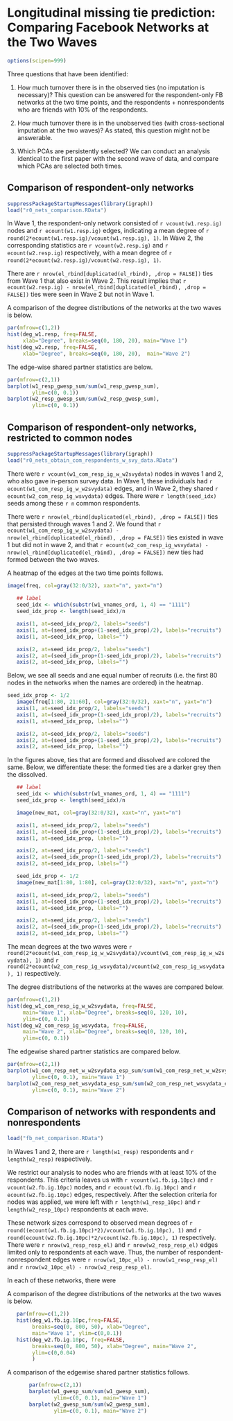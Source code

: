 Longitudinal missing tie prediction: Comparing Facebook Networks at the Two Waves
========================================================

```r
options(scipen=999)
```

Three questions that have been identified:     

1.  How much turnover there is in the observed ties (no imputation is necessary)?
This question can be answered for the respondent-only FB networks at the two time points, and
the respondents + nonrespondents who are friends with 10% of the respondents.

2.	How much turnover there is in the unobserved ties (with cross-sectional imputation at the two waves)?
As stated, this question might not be answerable. 

3.	Which PCAs are persistently selected?
We can conduct an analysis identical to the first paper with the second wave of data, and compare which PCAs are selected both times.

## Comparison of respondent-only networks
```r
suppressPackageStartupMessages(library(igraph))
load("r0_nets_comparison.RData")
```

In Wave 1, the respondent-only network consisted of 
`r vcount(w1.resp.ig)` 
nodes and 
`r ecount(w1.resp.ig)` 
edges, indicating a mean degree of 
`r round(2*ecount(w1.resp.ig)/vcount(w1.resp.ig), 1)`. 
In Wave 2, the corresponding statistics are `r vcount(w2.resp.ig)` 
and 
`r ecount(w2.resp.ig)` 
respectively, with a mean degree of 
`r round(2*ecount(w2.resp.ig)/vcount(w2.resp.ig), 1)`.  

There are 
`r nrow(el_rbind[duplicated(el_rbind), ,drop = FALSE])` 
ties from Wave 1 that also exist in Wave 2. This result implies that 
`r ecount(w2.resp.ig) - nrow(el_rbind[duplicated(el_rbind), ,drop = FALSE])`
ties were seen in Wave 2 but not in Wave 1.

A comparison of the degree distributions of the networks at the two waves is below.

```r
par(mfrow=c(1,2))
hist(deg_w1.resp, freq=FALSE,
     xlab="Degree", breaks=seq(0, 180, 20), main="Wave 1")
hist(deg_w2.resp, freq=FALSE,
     xlab="Degree", breaks=seq(0, 180, 20),  main="Wave 2")
```

The edge-wise shared partner statistics are below.

```r
par(mfrow=c(2,1))
barplot(w1_resp_gwesp_sum/sum(w1_resp_gwesp_sum), 
        ylim=c(0, 0.1))
barplot(w2_resp_gwesp_sum/sum(w2_resp_gwesp_sum), 
        ylim=c(0, 0.1))
```

## Comparison of respondent-only networks, restricted to common nodes
```r
suppressPackageStartupMessages(library(igraph))
load("r0_nets_obtain_com_respondents_w_svy_data.RData")
```

There were 
`r vcount(w1_com_resp_ig_w_w2svydata)` 
nodes in waves 1 and 2, who also gave in-person survey data. In Wave 1, these individuals had 
`r ecount(w1_com_resp_ig_w_w2svydata)` edges, and in Wave 2, they shared 
`r ecount(w2_com_resp_ig_wsvydata)` 
edges.   There were `r length(seed_idx)` seeds among these `r n` common respondents.

There were `r nrow(el_rbind[duplicated(el_rbind), ,drop = FALSE])` ties that persisted through waves 1 and 2. We found that `r ecount(w1_com_resp_ig_w_w2svydata) - nrow(el_rbind[duplicated(el_rbind), ,drop = FALSE])` ties existed in wave 1 but did not in wave 2, and that  `r ecount(w2_com_resp_ig_wsvydata) - nrow(el_rbind[duplicated(el_rbind), ,drop = FALSE])` new ties had formed between the two waves.

A heatmap of the edges at the two time points follows.

```r
image(freq, col=gray(32:0/32), xaxt="n", yaxt="n")
 
   ## label
   seed_idx <- which(substr(w1_vnames_ord, 1, 4) == "1111")
   seed_idx_prop <- length(seed_idx)/n

   axis(1, at=seed_idx_prop/2, labels="seeds")
   axis(1, at=(seed_idx_prop+(1-seed_idx_prop)/2), labels="recruits")
   axis(1, at=seed_idx_prop, labels="")

   axis(2, at=seed_idx_prop/2, labels="seeds")
   axis(2, at=(seed_idx_prop+(1-seed_idx_prop)/2), labels="recruits")
   axis(2, at=seed_idx_prop, labels="")

```

Below, we see all seeds and ane equal number of recruits (i.e. the first 80 nodes in the networks when the names are ordered) in the heatmap.

```r
seed_idx_prop <- 1/2
   image(freq[1:80, 21:60], col=gray(32:0/32), xaxt="n", yaxt="n")
   axis(1, at=seed_idx_prop/2, labels="seeds")
   axis(1, at=(seed_idx_prop+(1-seed_idx_prop)/2), labels="recruits")
   axis(1, at=seed_idx_prop, labels="")

   axis(2, at=seed_idx_prop/2, labels="seeds")
   axis(2, at=(seed_idx_prop+(1-seed_idx_prop)/2), labels="recruits")
   axis(2, at=seed_idx_prop, labels="")
```

In the figures above, ties that are formed and dissolved are colored the same. Below, we differentiate these: the formed ties are a darker grey then the dissolved. 


```r

   ## label
   seed_idx <- which(substr(w1_vnames_ord, 1, 4) == "1111")
   seed_idx_prop <- length(seed_idx)/n

   image(new_mat, col=gray(32:0/32), xaxt="n", yaxt="n")

   axis(1, at=seed_idx_prop/2, labels="seeds")
   axis(1, at=(seed_idx_prop+(1-seed_idx_prop)/2), labels="recruits")
   axis(1, at=seed_idx_prop, labels="")

   axis(2, at=seed_idx_prop/2, labels="seeds")
   axis(2, at=(seed_idx_prop+(1-seed_idx_prop)/2), labels="recruits")
   axis(2, at=seed_idx_prop, labels="")

   seed_idx_prop <- 1/2
   image(new_mat[1:80, 1:80], col=gray(32:0/32), xaxt="n", yaxt="n")

   axis(1, at=seed_idx_prop/2, labels="seeds")
   axis(1, at=(seed_idx_prop+(1-seed_idx_prop)/2), labels="recruits")
   axis(1, at=seed_idx_prop, labels="")

   axis(2, at=seed_idx_prop/2, labels="seeds")
   axis(2, at=(seed_idx_prop+(1-seed_idx_prop)/2), labels="recruits")
   axis(2, at=seed_idx_prop, labels="")
```

The mean degrees at the two waves were 
  `r round(2*ecount(w1_com_resp_ig_w_w2svydata)/vcount(w1_com_resp_ig_w_w2svydata), 1)`
and 
  `r round(2*ecount(w2_com_resp_ig_wsvydata)/vcount(w2_com_resp_ig_wsvydata), 1)`
respectively.

The degree distributions of the networks at the waves are compared below.

```r
par(mfrow=c(1,2))
hist(deg_w1_com_resp_ig_w_w2svydata, freq=FALSE,
     main="Wave 1", xlab="Degree", breaks=seq(0, 120, 10), 
     ylim=c(0, 0.1))
hist(deg_w2_com_resp_ig_wsvydata, freq=FALSE,
     main="Wave 2", xlab="Degree", breaks=seq(0, 120, 10),
     ylim=c(0, 0.1))
```

The edgewise shared partner statistics are compared below.

```r
par(mfrow=c(2,1))
barplot(w1_com_resp_net_w_w2svydata_esp_sum/sum(w1_com_resp_net_w_w2svydata_esp_sum), 
        ylim=c(0, 0.1), main="Wave 1")
barplot(w2_com_resp_net_wsvydata_esp_sum/sum(w2_com_resp_net_wsvydata_esp_sum), 
        ylim=c(0, 0.1), main="Wave 2")
```

## Comparison of networks with respondents and nonrespondents 

```r
load("fb_net_comparison.RData")
```

In Waves 1 and 2, 
there are `r length(w1_resp)` respondents and 
`r length(w2_resp)` respectively.


We restrict our analysis to nodes who are friends with at 
least 10% of the respondents. This criteria leaves us with
`r vcount(w1.fb.ig.10pc)` and
`r vcount(w2.fb.ig.10pc)`
 nodes, and 
 `r ecount(w1.fb.ig.10pc)` and
  `r ecount(w2.fb.ig.10pc)`
edges,
respectively. After the selection criteria for nodes was applied, we were left with `r length(w1_resp_10pc)` and 
`r length(w2_resp_10pc)` 
respondents at each wave.

These network sizes correspond to observed mean degrees of 
`r round((ecount(w1.fb.ig.10pc)*2)/vcount(w1.fb.ig.10pc), 1)` and 
`r round(ecount(w2.fb.ig.10pc)*2/vcount(w2.fb.ig.10pc), 1)`
respectively. There were `r nrow(w1_resp_resp_el)` and `r nrow(w2_resp_resp_el)` edges limited only to respondents at each wave. Thus, the number of respondent-nonrespondent edges were `r nrow(w1_10pc_el) - nrow(w1_resp_resp_el)`
and `r nrow(w2_10pc_el) - nrow(w2_resp_resp_el)`.

In each of these networks, there were 

A comparison of the degree distributions of the networks at the two waves is below.

```r
   par(mfrow=c(1,2))
   hist(deg_w1.fb.ig.10pc,freq=FALSE,
        breaks=seq(0, 800, 50), xlab="Degree", 
        main="Wave 1", ylim=c(0,0.1))
   hist(deg_w2.fb.ig.10pc, freq=FALSE,
        breaks=seq(0, 800, 50), xlab="Degree", main="Wave 2",
        ylim=c(0,0.04)
        )
```

A comparison of the edgewise shared partner statistics follows.

```r
       par(mfrow=c(2,1))
       barplot(w1_gwesp_sum/sum(w1_gwesp_sum), 
               ylim=c(0, 0.1), main="Wave 1")
       barplot(w2_gwesp_sum/sum(w2_gwesp_sum), 
               ylim=c(0, 0.1), main="Wave 2")
```